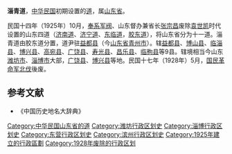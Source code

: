 {{for|唐朝的淄青道|淄青節度使}}
'''淄青道'''，[[中华民国|中华民国]]初期设置的[[道_(行政区划)|道]]，属[[山东省_(中华民国)|山东省]]。

民国十四年（1925年）10月，[[奉系军阀|奉系军阀]]、山东督办兼省长[[张宗昌|张宗昌]]废除[[袁世凯|袁世凯]]时代设置的山东四道（[[济南道|济南道]]、[[济宁道|济宁道]]、[[东临道|东临道]]，[[胶东道|胶东道]]），将山东省分为十一道。淄青道由胶东道分置，道尹驻[[益都县|益都县]]（今[[山东省|山东省]][[青州市|青州市]]）。辖[[益都县|益都县]]、[[博山县|博山县]]、[[临淄县|临淄县]]、[[博兴县|博兴县]]、[[高宛县|高宛县]]、[[广饶县|广饶县]]、[[寿光县|寿光县]]、[[昌乐县|昌乐县]]、[[临朐县|临朐县]]等9县。辖境相当今山东[[潍坊市|潍坊市]]、[[淄博市|淄博市]]大部，[[广饶县|广饶县]]、[[博兴县|博兴县]]等地。民国十七年（1928年）5月，[[国民革命军|国民革命军]][[北伐|北伐]]後废。 
==参考文献==
* 《中国历史地名大辞典》

[[Category:中华民国山东省的道|Category:中华民国山东省的道]]
[[Category:潍坊行政区划史|Category:潍坊行政区划史]]
[[Category:淄博行政区划史|Category:淄博行政区划史]]
[[Category:东营行政区划史|Category:东营行政区划史]]
[[Category:滨州行政区划史|Category:滨州行政区划史]]
[[Category:1925年建立的行政區劃|Category:1925年建立的行政區劃]]
[[Category:1928年废除的行政区划|Category:1928年废除的行政区划]]